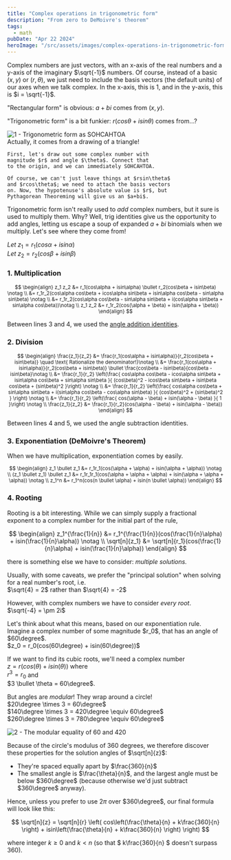 ```yaml
---
title: "Complex operations in trigonometric form"
description: "From zero to DeMoivre's theorem"
tags:
  - math
pubDate: "Apr 22 2024"
heroImage: "/src/assets/images/complex-operations-in-trigonometric-form.jpg"
---
```



Complex numbers are just vectors, with an x-axis of the
real numbers and a y-axis of the imaginary $\sqrt{-1}$
numbers. Of course, instead of a basic $(x,y)$ or $(r, \theta)$,
we just need to include the basis vectors (the default units)
of our axes when we talk complex. In the x-axis, this is $1$, and in the
y-axis, this is $i = \sqrt{-1}$.

"Rectangular form" is obvious: $a+bi$ comes from $(x,y)$.

"Trigonometric form" is a bit funkier: $r(cos\theta + isin\theta)$ comes from...?

<div class="grid grid-cols-2 gap-4">
  <Img src="/src/assets/images/complex-operations-in-trigonometric-form-01.svg" alt="1 - Trigonometric form as SOHCAHTOA" class="mx-auto" loading="lazy"/>
  <div>
    Actually, it comes from a drawing of a triangle!

    First, let's draw out some complex number with
    magnitude $r$ and angle $\theta$. Connect that
    to the origin, and we can immediately SOHCAHTOA.

    Of course, we can't just leave things at $rsin\theta$
    and $rcos\theta$; we need to attach the basis vectors
    on. Now, the hypotenuse's absolute value is $r$, but
    Pythagorean Theoreming will give us an $a+bi$.

  </div>
</div>

Trigonometric form isn't really used to _add_ complex
numbers, but it sure is used to multiply them. Why?
Well, trig identities give us the opportunity to
add angles, letting us escape a soup of expanded $a+bi$
binomials when we multiply. Let's see where they come from!

$Let\ z_1 = r_1(cos\alpha+isin\alpha)$  
$Let\ z_2 = r_2(cos\beta+isin\beta)$

### 1. Multiplication

<small>

$$
\begin{align}
z_1 z_2 &= r_1(cos\alpha + isin\alpha) \bullet r_2(cos\beta + isin\beta) \notag \\
  &= r_1r_2(cos\alpha cos\beta + icos\alpha sin\beta + isin\alpha cos\beta - sin\alpha sin\beta) \notag \\
  &= r_1r_2(cos\alpha cos\beta - sin\alpha sin\beta + i(cos\alpha sin\beta + sin\alpha cos\beta))\notag \\
z_1 z_2 &= r_1r_2(cos(\alpha + \beta) + isin(\alpha + \beta))
\end{align}
$$

</small>

Between lines 3 and 4, we used the [angle addition identities](/blog/angle-arithmetic-formulas).

### 2. Division

<small>

$$
\begin{align}
\frac{z_1}{z_2} &= \frac{r_1(cos\alpha + isin\alpha)}{r_2(cos\beta + isin\beta)} \quad \text{ Rationalize the denominator!}\notag \\
  &= \frac{r_1(cos\alpha + isin\alpha)}{r_2(cos\beta + isin\beta)} \bullet \frac{cos\beta - isin\beta}{cos\beta - isin\beta}\notag \\
  &= \frac{r_1}{r_2} \left(\frac{
    cos\alpha cos\beta - icos\alpha sin\beta + isin\alpha cos\beta + sin\alpha sin\beta
  }{
    (cos\beta)^2 - icos\beta sin\beta + isin\beta cos\beta + (sin\beta)^2
  }\right) \notag \\
  &= \frac{r_1}{r_2} \left(\frac{
    cos\alpha cos\beta + sin\alpha sin\beta + i(sin\alpha cos\beta - cos\alpha sin\beta)
  }{
    (cos\beta)^2 + (sin\beta)^2
  } \right) \notag \\
  &= \frac{r_1}{r_2} \left(\frac{
    cos(\alpha - \beta) + isin(\alpha - \beta)
  }{
    1
  }\right) \notag \\
\frac{z_1}{z_2} &= \frac{r_1}{r_2}(cos(\alpha - \beta) + isin(\alpha - \beta))
\end{align}
$$

</small>

Between lines 4 and 5, we used the angle subtraction identities.

### 3. Exponentiation (DeMoivre's Theorem)

When we have multiplication, exponentiation comes by easily.

<small>

$$
\begin{align}
z_1 \bullet z_1 &= r_1r_1(cos(\alpha + \alpha) + isin(\alpha + \alpha)) \notag \\
(z_1 \bullet z_1) \bullet z_1 &= r_1r_1r_1(cos(\alpha + \alpha + \alpha) + isin(\alpha + \alpha + \alpha)) \notag \\
z_1^n &= r_1^n(cos(n \bullet \alpha) + isin(n \bullet \alpha))
\end{align}
$$

</small>

### 4. Rooting

Rooting is a bit interesting. While we can simply supply a fractional
exponent to a complex number for the initial part of the rule,

$$
\begin{align}
z_1^{\frac{1}{n}} &= r_1^{\frac{1}{n}}(cos(\frac{1}{n}\alpha) + isin(\frac{1}{n}\alpha)) \notag \\
\sqrt[n]{z_1} &= \sqrt[n]{r_1}(cos(\frac{1}{n}\alpha) + isin(\frac{1}{n}\alpha))
\end{align}
$$

there is something else we have to consider: _multiple solutions._

Usually, with some caveats, we prefer the "principal solution"
when solving for a real number's root, i.e. <br />
$\sqrt{4} = 2$ rather than $\sqrt{4} = -2$

However, with complex numbers we have to consider _every root_. <br />
$\sqrt{-4} = \pm 2i$

<div class="grid grid-cols-2 gap-4">
  <div>
  Let's think about what this means, based on our exponentiation rule. Imagine
  a complex number of some magnitude $r_0$, that has an angle of $60\degree$. <br />
  $z_0 = r_0(cos(60\degree) + isin(60\degree))$

If we want to find its cubic roots, we'll need a complex number <br />
$z = r(cos(\theta) + isin(\theta))$ where <br />
$r^3 = r_0$ and <br />
$3 \bullet \theta = 60\degree$.

But angles are _modular_! They wrap around a circle! <br />
$20\degree \times 3 = 60\degree$ <br />
$140\degree \times 3 = 420\degree \equiv 60\degree$ <br />
$260\degree \times 3 = 780\degree \equiv 60\degree$ <br />

  </div>
  <Img src="/src/assets/images/complex-operations-in-trigonometric-form-02.svg" alt="2 - The modular equality of 60 and 420" class="mx-auto" loading="lazy"/>
</div>

Because of the circle's modulus of 360 degrees, we therefore
discover these properties for the solution angles of $\sqrt[n]{z}$:

- They're spaced equally apart by $\frac{360}{n}$
- The smallest angle is $\frac{\theta}{n}$, and the largest angle must be below $360\degree$
  (because otherwise we'd just subtract $360\degree$ anyway).

Hence, unless you prefer to use $2\pi$ over $360\degree$, our
final formula will look like this:

$$
\sqrt[n]{z} = \sqrt[n]{r} \left(
cos\left(\frac{\theta}{n} + k\frac{360}{n} \right) +
isin\left(\frac{\theta}{n} + k\frac{360}{n} \right)
\right)
$$

where integer
$k \geq 0$
and
$k < n$
(so that $ k\frac{360}{n} $ doesn't surpass 360).
